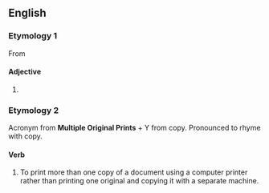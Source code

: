 ==English==
{{rfc|ety split; rfv; split by spelling}}
===Etymology 1===
From {{term|mope||lang=en|pout}}

====Adjective====
{{en-adj|mopi|er}}

# {{alternative spelling of|[[mopey]]}}

===Etymology 2===
Acronym from '''Multiple Original Prints''' + Y from copy.  Pronounced to rhyme with copy.

====Verb====
{{en-verb}}

# To print more than one copy of a document using a computer printer rather than printing one original and copying it with a separate machine.